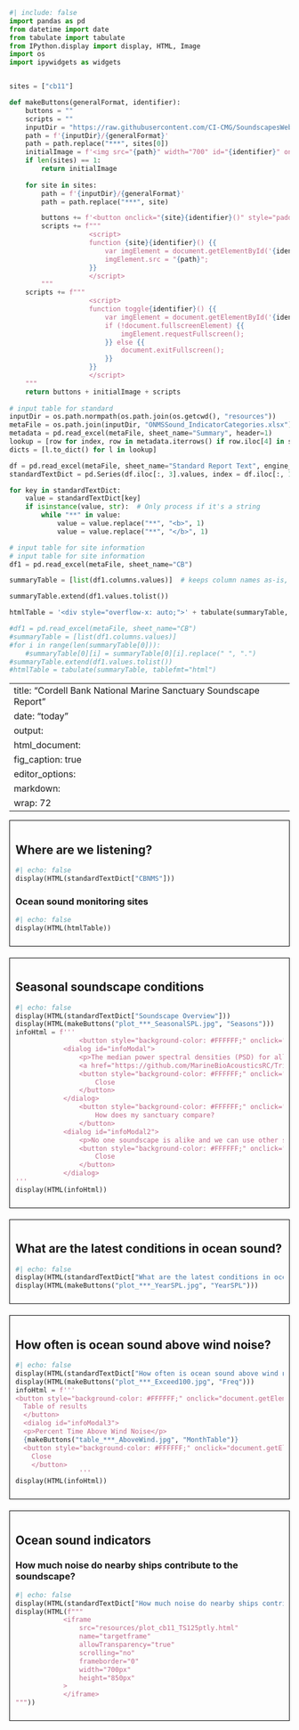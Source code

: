 ```python
#| include: false
import pandas as pd
from datetime import date
from tabulate import tabulate
from IPython.display import display, HTML, Image
import os
import ipywidgets as widgets


sites = ["cb11"]

def makeButtons(generalFormat, identifier):
    buttons = ""
    scripts = ""
    inputDir = "https://raw.githubusercontent.com/CI-CMG/SoundscapesWebsite/refs/heads/main/content/resources"
    path = f'{inputDir}/{generalFormat}'
    path = path.replace("***", sites[0])
    initialImage = f'<img src="{path}" width="700" id="{identifier}" onclick="toggle{identifier}()">'
    if len(sites) == 1:
        return initialImage
    
    for site in sites:
        path = f'{inputDir}/{generalFormat}'
        path = path.replace("***", site)

        buttons += f'<button onclick="{site}{identifier}()" style="padding: 10px; color: white; margin: 4px 4px; background-color: #008CBA;">{site}</button>'
        scripts += f"""
                    <script>
                    function {site}{identifier}() {{
                        var imgElement = document.getElementById('{identifier}');
                        imgElement.src = "{path}";
                    }}
                    </script>
        """
    scripts += f"""
                    <script>
                    function toggle{identifier}() {{
                        var imgElement = document.getElementById('{identifier}');
                        if (!document.fullscreenElement) {{
                            imgElement.requestFullscreen();
                        }} else {{
                            document.exitFullscreen();
                        }}
                    }}
                    </script>
    """
    return buttons + initialImage + scripts
  
# input table for standard
inputDir = os.path.normpath(os.path.join(os.getcwd(), "resources"))
metaFile = os.path.join(inputDir, "ONMSSound_IndicatorCategories.xlsx")
metadata = pd.read_excel(metaFile, sheet_name="Summary", header=1)
lookup = [row for index, row in metadata.iterrows() if row.iloc[4] in sites]
dicts = [l.to_dict() for l in lookup]

df = pd.read_excel(metaFile, sheet_name="Standard Report Text", engine_kwargs={'keep_links': True})
standardTextDict = pd.Series(df.iloc[:, 3].values, index = df.iloc[:, 1]).to_dict()

for key in standardTextDict:
    value = standardTextDict[key]
    if isinstance(value, str):  # Only process if it's a string
        while "**" in value:
            value = value.replace("**", "<b>", 1)
            value = value.replace("**", "</b>", 1)

# input table for site information
# input table for site information
df1 = pd.read_excel(metaFile, sheet_name="CB")

summaryTable = [list(df1.columns.values)]  # keeps column names as-is, with spaces

summaryTable.extend(df1.values.tolist())

htmlTable = '<div style="overflow-x: auto;">' + tabulate(summaryTable, tablefmt="unsafehtml") + '</div>'

#df1 = pd.read_excel(metaFile, sheet_name="CB")
#summaryTable = [list(df1.columns.values)]
#for i in range(len(summaryTable[0])):
    #summaryTable[0][i] = summaryTable[0][i].replace(" ", ".")
#summaryTable.extend(df1.values.tolist())
#htmlTable = tabulate(summaryTable, tablefmt="html")
```

---
title: "Cordell Bank National Marine Sanctuary Soundscape Report"
date: "today"
output: 
  html_document: 
    fig_caption: true
editor_options: 
  markdown: 
    wrap: 72
---

::: {style="border: 1px solid black; padding: 10px; margin-bottom: 20px;"}
## Where are we listening?
```python
#| echo: false
display(HTML(standardTextDict["CBNMS"]))
```

### Ocean sound monitoring sites
```python
#| echo: false
display(HTML(htmlTable))
```
:::

::: {style="border: 1px solid black; padding: 10px; margin-bottom: 20px;"}
## Seasonal soundscape conditions
```python
#| echo: false
display(HTML(standardTextDict["Soundscape Overview"]))
display(HTML(makeButtons("plot_***_SeasonalSPL.jpg", "Seasons")))
infoHtml = f'''
                <button style="background-color: #FFFFFF;" onclick="document.getElementById(&#39;infoModal&#39;).showModal()">How was this calculated?</button>
            <dialog id="infoModal">
                <p>The median power spectral densities (PSD) for all hours across all years are calculated from calibrated audio data using community software tools:
                <a href="https://github.com/MarineBioAcousticsRC/Triton/tree/master" target="_blank">Triton Soundscape Metrics</a>, <a href="https://pubs.aip.org/asa/jel/article/1/1/011203/219719" target="_blank">MANTA</a>, or <a href="https://github.com/lifewatch/pypam" target="_blank">PyPAM</a>. Triton software calculates the one-third octave band sound pressure levels by integration of PSD levels with a 1 Hz/1 second resolution and a median was used to calculate hourly values over no less than 1,800 1-s values for that hour and converted to decibels (dB re 1 μPa). MANTA and PYPAM software calculates power spectral density (PSD) levels per minute (μPa²) within the hybrid milledecade frequency bands. <a href="https://cran.r-project.org/web/packages/PAMscapes/index.html" target="_blank">PAMscapes</a> was used to calculate the median for each hour within one-third octave bands. These values were then converted to 1-Hz resolution to match the wind model results by converting to pressure and dividing by the band width before converting back to sound spectrum levels in decibels (dB re 1 μPa/Hz).</p>
                <button style="background-color: #FFFFFF;" onclick="document.getElementById(&#39;infoModal&#39;).close()">
                    Close
                </button>
            </dialog>
                <button style="background-color: #FFFFFF;" onclick="document.getElementById(&#39;infoModal2&#39;).showModal()">
                    How does my sanctuary compare?
                </button>
            <dialog id="infoModal2">
                <p>No one soundscape is alike and we can use other sites in similar oceanographic settings (e.g. nearshore or offshore) to compare conditions. From 2018-2022, the U.S. National Oceanic and Atmospheric Administration (NOAA) and the U.S. Navy engaged in a multi-year effort to monitor underwater sound within the U.S. National Marine Sanctuary System, known <a href="https://sanctuaries.noaa.gov/science/monitoring/sound/sanctsound.html" target="_blank">Sanctuary SoundScape Monitoring Project</a>. Data collected during this dedicated period provide <a href="https://www.frontiersin.org/journals/marine-science/articles/10.3389/fmars.2021.719258/full" target="_blank">initial insights</a> on how soundscapes compare.</p>
                <button style="background-color: #FFFFFF;" onclick="document.getElementById(&#39;infoModal2&#39;).close()">
                    Close
                </button>
            </dialog>
'''
display(HTML(infoHtml))
```
:::

::: {style="border: 1px solid black; padding: 10px; margin-bottom: 20px;"}
## What are the latest conditions in ocean sound?

```python
#| echo: false
display(HTML(standardTextDict["What are the latest conditions in ocean sound?"]))
display(HTML(makeButtons("plot_***_YearSPL.jpg", "YearSPL")))
```
:::

::: {style="border: 1px solid black; padding: 10px; margin-bottom: 20px;"}
## How often is ocean sound above wind noise?

```python
#| echo: false
display(HTML(standardTextDict["How often is ocean sound above wind noise?"]))
display(HTML(makeButtons("plot_***_Exceed100.jpg", "Freq")))
infoHtml = f'''
<button style="background-color: #FFFFFF;" onclick="document.getElementById(&#39;infoModal3&#39;).showModal()">
  Table of results
  </button>
  <dialog id="infoModal3">
  <p>Percent Time Above Wind Noise</p>
  {makeButtons("table_***_AboveWind.jpg", "MonthTable")}
  <button style="background-color: #FFFFFF;" onclick="document.getElementById(&#39;infoModal3&#39;).close()">
    Close
    </button>
                '''
display(HTML(infoHtml))
```
:::

::: {style="border: 1px solid black; padding: 10px; margin-bottom: 20px;"}
## Ocean sound indicators

### How much noise do nearby ships contribute to the soundscape?
```python
#| echo: false
display(HTML(standardTextDict["How much noise do nearby ships contribute to the soundscape?"]))
display(HTML(f"""
            <iframe
                src="resources/plot_cb11_TS125ptly.html"
                name="targetframe"
                allowTransparency="true"
                scrolling="no"
                frameborder="0"
                width="700px"
                height="850px"
            >
            </iframe>
"""))

```
:::

